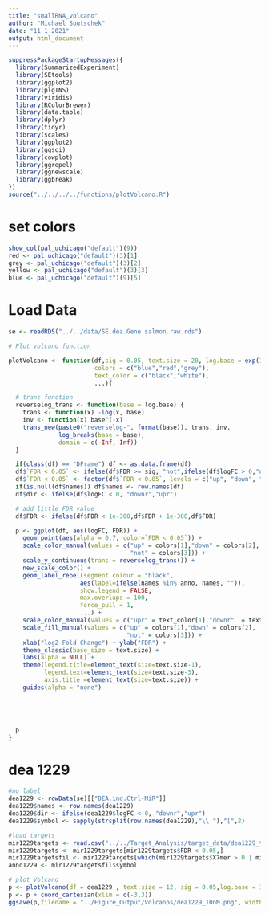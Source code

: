 ```yaml
---
title: "smallRNA_volcano"
author: "Michael Soutschek"
date: "11 1 2021"
output: html_document
---
```




```r
suppressPackageStartupMessages({
  library(SummarizedExperiment)
  library(SEtools)
  library(ggplot2)
  library(plgINS)
  library(viridis)
  library(RColorBrewer)
  library(data.table)
  library(dplyr)
  library(tidyr)
  library(scales)
  library(ggplot2)
  library(ggsci)
  library(cowplot)
  library(ggrepel)
  library(ggnewscale)
  library(ggbreak) 
})
source("../../../../functions/plotVolcano.R")
```




# set colors
```r
show_col(pal_uchicago("default")(9))
red <- pal_uchicago("default")(3)[1]
grey <- pal_uchicago("default")(3)[2]
yellow <- pal_uchicago("default")(3)[3]
blue <- pal_uchicago("default")(9)[5]
```


# Load Data
```r
se <- readRDS("../../data/SE.dea.Gene.salmon.raw.rds")
```

```r
# Plot volcano function

plotVolcano <- function(df,sig = 0.05, text.size = 20, log.base = exp(1), anno,
                        colors = c("blue","red","grey"),
                        text_color = c("black","white"),
                        ...){

  # trans function
  reverselog_trans <- function(base = log.base) {
    trans <- function(x) -log(x, base)
    inv <- function(x) base^(-x)
    trans_new(paste0("reverselog-", format(base)), trans, inv,
              log_breaks(base = base),
              domain = c(-Inf, Inf))
  }

  if(class(df) == "DFrame") df <- as.data.frame(df)
  df$`FDR < 0.05` <- ifelse(df$FDR >= sig, "not",ifelse(df$logFC > 0,"up","down"))
  df$`FDR < 0.05` <- factor(df$`FDR < 0.05`, levels = c("up", "down", "not"))
  if(is.null(df$names)) df$names <- row.names(df)
  df$dir <- ifelse(df$logFC < 0, "downr","upr")

  # add little FDR value
  df$FDR <- ifelse(df$FDR < 1e-300,df$FDR + 1e-300,df$FDR)

  p <- ggplot(df, aes(logFC, FDR)) +
    geom_point(aes(alpha = 0.7, color=`FDR < 0.05`)) +
    scale_color_manual(values = c("up" = colors[1],"down" = colors[2],
                                  "not" = colors[3])) +
    scale_y_continuous(trans = reverselog_trans()) +
    new_scale_color() +
    geom_label_repel(segment.colour = "black",
                    aes(label=ifelse(names %in% anno, names, "")),
                    show.legend = FALSE,
                    max.overlaps = 100,
                    force_pull = 1,
                    ...) +
    scale_color_manual(values = c("upr" = text_color[1],"downr"  = text_color[2])) +
    scale_fill_manual(values = c("up" = colors[1],"down" = colors[2],
                                 "not" = colors[3])) +
    xlab("log2-Fold Change") + ylab("FDR") +
    theme_classic(base_size = text.size) +
    labs(alpha = NULL) +
    theme(legend.title=element_text(size=text.size-1),
          legend.text=element_text(size=text.size-3),
          axis.title =element_text(size=text.size)) +
    guides(alpha = "none")





  p
}
```



# dea 1229
```r
#no label
dea1229 <- rowData(se)[["DEA.ind.Ctrl-MiR"]]
dea1229$names <- row.names(dea1229)
dea1229$dir <- ifelse(dea1229$logFC < 0, "downr","upr")
dea1229$symbol <- sapply(strsplit(row.names(dea1229),"\\."),"[",2)

#load targets
mir1229targets <- read.csv("../../Target_Analysis/target_data/dea1229_targets_genebased.csv")
mir1229targets <- mir1229targets[mir1229targets$FDR < 0.05,]
mir1229targetsfil <- mir1229targets[which(mir1229targets$X7mer > 0 | mir1229targets$X8mer > 0), ]
anno1229 <- mir1229targetsfil$symbol

# plot Volcano
p <- plotVolcano(df = dea1229 , text.size = 12, sig = 0.05,log.base = 10, anno = NULL, colors = c(yellow,blue,grey)) + ggtitle("miR-1229-3p (10nM)")
p <- p + coord_cartesian(xlim = c(-3,3))
ggsave(p,filename = "../Figure_Output/Volcanos/dea1229_10nM.png", width = 5, height = 4)
```





